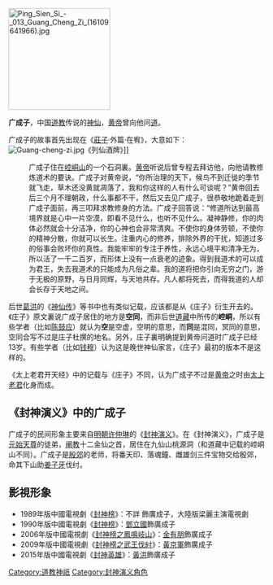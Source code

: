 [[File:Ping_Sien_Si_-_013_Guang_Cheng_Zi_(16109641966).jpg|200px]]
{{道家}}

'''广成子'''，中国[[道教|道教]]传说的[[神仙|神仙]]，[[黄帝|黄帝]]曾向他问[[道|道]]。

广成子的故事首先出现在《[[莊子|莊子]]·外篇·在宥》，大意如下：
[[File:Guang-cheng-zi.jpg|left]]《列仙酒牌》]]
:广成子住在[[崆峒山|崆峒山]]的一个石洞裏。[[黄帝|黄帝]]听说后曾专程去拜访他，向他请教修炼道术的要诀。广成子对黄帝说，“你所治理的天下，候鸟不到迁徙的季节就飞走，草木还没黄就凋落了，我和你这样的人有什么可谈呢？”黄帝回去后三个月不理朝政，什么事都不干，然后又去见广成子，很恭敬地跪着走到广成子面前，再三叩拜求教修身的方法。广成子回答说：“修道所达到最高境界就是心中一片空漠，即看不见什么，也听不见什么。凝神静修，你的肉体必然就会十分洁净，你的心神也会非常清爽。不使你的身体劳顿，不使你的精神分散，你就可以长生。注重内心的修养，排除外界的干扰，知道过多的俗事会败坏你的真性。我能牢牢的专注于养性，永远心境平和清净无为，所以活了一千二百岁，而形体上没有一点衰老的迹象。得到我道术的可以成为君王，失去我道术的只能成为凡俗之辈。我的道将把你引向无穷之门，游于无极的原野，与日月同辉，与天地共存。凡人都将死去，而得我道的人却会长存于天地之间。

后世[[葛洪|葛洪]]的《[[神仙传|神仙传]]》等书中也有类似记载，应该都是从《庄子》衍生开去的。《庄子》原文裏说广成子居住的地方是'''空同'''，而非后世[[道藏|道藏]]中所传的'''崆峒'''，所以有些学者（比如[[陈鼓应|陈鼓应]]）就认为'''空'''是空虚，空明的意思，而'''同'''是混同，冥同的意思，空同合写不过是庄子杜撰的地名。另外，庄子裏明确提到黄帝问道时广成子已经13岁。有些学者（比如[[钱穆|钱穆]]）认为这是晚世神仙家言，《庄子》最初的版本不是这样的。

《太上老君开天经》中的记载与《庄子》不同，认为广成子不过是[[黄帝|黄帝]]之时由[[太上老君|太上老君]]化身而成。

== 《封神演义》中的广成子 ==
{{main|封神演義角色列表#廣成子}}
广成子的民间形象主要来自[[明朝|明朝]][[许仲琳|许仲琳]]的《[[封神演义|封神演义]]》。在《封神演义》，广成子是[[元始天尊|元始天尊]]的徒弟，[[阐教|阐教]]十二金仙之首，居住在九仙山桃源洞（和道藏中记载的崆峒山不同）。广成子是[[殷郊|殷郊]]的老师，将番天印、落魂鐘、雌雄剑三件宝物交给殷郊，命其下山助[[姜子牙|姜子牙]]伐纣。

== 影視形象 ==
*1989年版中國電視劇《[[封神榜_(1989年電視劇)|封神榜]]》：不詳 飾廣成子，大陸版梁麗主演電視劇
*1990年版中國電視劇《[[封神榜_(1990年電視劇)|封神榜]]》：[[鄧立國|鄧立國]]飾廣成子
*2006年版中國電視劇《[[封神榜之鳳鳴岐山|封神榜之鳳鳴岐山]]》：[[金有朋|金有朋]]飾廣成子
*2009年版中國電視劇《[[封神榜之武王伐紂|封神榜之武王伐紂]]》：[[黃京軍|黃京軍]]飾廣成子
*2015年版中國電視劇《[[封神英雄|封神英雄]]》：[[黃洪|黃洪]]飾廣成子

{{封神演义}}
[[Category:道教神祇|Category:道教神祇]]
[[Category:封神演义角色|Category:封神演义角色]]